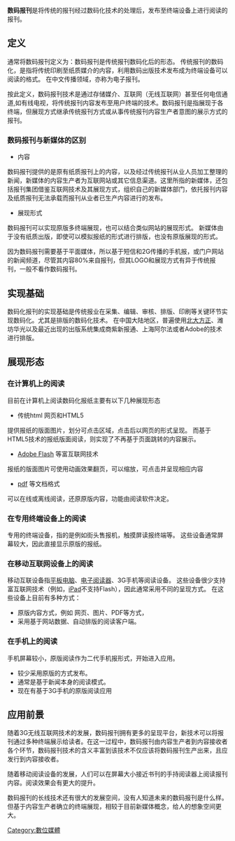 {{noteTA
|T=zh-cn:数码报刊; zh-tw:數位報刊; zh-hk:數碼報刊;
|1=zh-cn:数码; zh-tw:數位; zh-hk:數碼;
|G1=IT
}}
{{多個問題|
{{globalize|time=2011-07-12T07:54:55+00:00}}
{{original research|time=2011-07-12T07:54:55+00:00}}
{{tone|time=2011-07-12T07:54:55+00:00}}
}}
{{article issues
|newsrelease=2011-07-05T19:12:29+00:00
|unreferenced=2011-07-05T19:12:29+00:00
}}

'''数码报刊'''是将传统的报刊经过数码化技术的处理后，发布至终端设备上进行阅读的报刊。

== 定义 ==

通常将数码报刊定义为：数码报刊是传统报刊数码化后的形态。
传统报刊的数码化，是指将传统印刷至纸质媒介的内容，利用数码出版技术发布成为终端设备可以阅读的格式。
在中文传播领域，亦称为电子报刊。

按此定义，数码报刊技术是通过存储媒介、互联网（无线互联网）甚至任何电信通道,如有线电视，将传统报刊内容发布至用户终端的技术。数码报刊是指展现于各终端，但展现方式继承传统报刊方式或从事传统报刊内容生产者意图的展示方式的报刊。

=== 数码报刊与新媒体的区别 ===
* 内容
数码报刊提供的是原有纸质报刊上的内容，以及经过传统报刊从业人员加工整理的新闻，新媒体的内容生产者为互联网站或其它信息渠道。这里所指的新媒体，还包括报刊集团借鉴互联网技术及其展现方式，组织自己的新媒体部门，依托报刊内容及纸质报刊无法承载而报刊从业者已生产内容进行的发布。

* 展现形式
数码报刊可以实现原版多终端展现，也可以结合类似网站的展现形式。
新媒体由于没有纸质出版，即使可以模拟报纸的形式进行排版，也没有原版展现的形式。

因为数码报刊需要基于平面媒体，所以基于短信和2G传播的手机报，或门户网站的新闻频道，尽管其内容80%来自报刊，但其LOGO和展现方式有异于传统报刊，一般不看作数码报刊。

== 实现基础 ==
数码化报刊的实现基础是传统报业在采集、编辑、审核、排版、印刷等关键环节实现数码化。尤其是排版的数码化技术。
在中国大陆地区，普遍使用[[北大方正|北大方正]]、潍坊华光以及最近出现的出版系统集成商紫新报通、上海阿尔法或者Adobe的技术进行排版。

== 展现形态 ==
=== 在计算机上的阅读 ===
目前在计算机上阅读数码化报纸主要有以下几种展现形态
* 传统html 网页和HTML5
提供报纸的版面图片，划分可点击区域，点击后以网页的形式呈现。
而基于HTML5技术的报纸版面阅读，则实现了不再基于页面跳转的内容展示。

* [[Adobe_Flash|Adobe Flash]] 等富互联网技术
报纸的版面图片可使用动画效果翻页，可以缩放，可点击并呈现相应内容

* [[pdf|pdf]] 等文档格式
可以在线或离线阅读，还原原版内容，功能由阅读软件决定。

=== 在专用终端设备上的阅读 ===
专用的终端设备，指的是例如街头售报机，触摸屏读报终端等。
这些设备通常屏幕较大，因此直接显示原版的报纸。

=== 在移动互联网设备上的阅读 ===
移动互联设备指[[平板电脑|平板电脑]]、[[电子阅读器|电子阅读器]]、3G手机等阅读设备。
这些设备很少支持富互联网技术（例如，[[iPad|iPad]]不支持Flash），因此通常采用不同的呈现方式。
在这些设备上目前有多种方式：
* 原版内容方式，例如 网页、图片、PDF等方式，
* 采用基于网站数据、自动排版的阅读客户端。

=== 在手机上的阅读 ===
手机屏幕较小，原版阅读作为二代手机报形式，开始进入应用。
* 较少采用原版的方式发布。
* 通常是基于新闻本身的阅读模式。
* 现在有基于3G手机的原版阅读应用

== 应用前景 ==

随着3G无线互联网技术的发展，数码报刊拥有更多的呈现平台，新技术可以将报刊通过多种终端展示给读者。在这一过程中，数码报刊由内容生产者到内容接收者各个环节，数码报刊技术的含义丰富到该技术不仅应该将数码报刊生产出来，且应发行到内容接收者。

随着移动阅读设备的发展，人们可以在屏幕大小接近书刊的手持阅读器上阅读报刊内容。阅读效果会有更大的提升。

数码报刊的长线技术还有很大的发展空间，没有人知道未来的数码报刊是什么样。但基于内容生产者确立的终端展现，相较于目前新媒体概念，给人的想象空间更大。


[[Category:數位媒體|Category:數位媒體]]